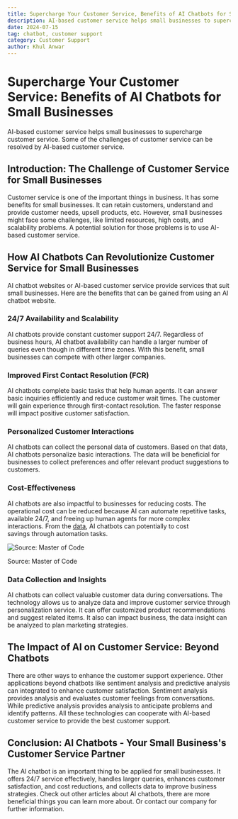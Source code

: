 ```yaml
---
title: Supercharge Your Customer Service, Benefits of AI Chatbots for Small Businesses
description: AI-based customer service helps small businesses to supercharge customer service. Some of the challenges of customer service can be resolved by AI-based customer service.
date: 2024-07-15
tag: chatbot, customer support
category: Customer Support
author: Khul Anwar
---
```


# Supercharge Your Customer Service: Benefits of AI Chatbots for Small Businesses

AI-based customer service helps small businesses to supercharge customer service. Some of the challenges of customer service can be resolved by AI-based customer service.

## Introduction: The Challenge of Customer Service for Small Businesses

Customer service is one of the important things in business. It has some benefits for small businesses. It can retain customers, understand and provide customer needs, upsell products, etc. However, small businesses might face some challenges, like limited resources, high costs, and scalability problems. A potential solution for those problems is to use AI-based customer service.

## How AI Chatbots Can Revolutionize Customer Service for Small Businesses

AI chatbot websites or AI-based customer service provide services that suit small businesses. Here are the benefits that can be gained from using an AI chatbot website.

### 24/7 Availability and Scalability

AI chatbots provide constant customer support 24/7. Regardless of business hours, AI chatbot availability can handle a larger number of queries even though in different time zones. With this benefit, small businesses can compete with other larger companies.

### Improved First Contact Resolution (FCR)

AI chatbots complete basic tasks that help human agents. It can answer basic inquiries efficiently and reduce customer wait times. The customer will gain experience through first-contact resolution. The faster response will impact positive customer satisfaction.

### Personalized Customer Interactions

AI chatbots can collect the personal data of customers. Based on that data, AI chatbots personalize basic interactions. The data will be beneficial for businesses to collect preferences and offer relevant product suggestions to customers.

### Cost-Effectiveness

AI chatbots are also impactful to businesses for reducing costs. The operational cost can be reduced because AI can automate repetitive tasks, available 24/7, and freeing up human agents for more complex interactions. From the [data](https://www.notion.so/1913e58ce4114f2aaa1c6ecccd26e4b5?pvs=21), AI chatbots can potentially to cost savings through automation tasks.

![Source: Master of Code](./img/chatbot-cost-effectiveness.png)

Source: Master of Code

### Data Collection and Insights

AI chatbots can collect valuable customer data during conversations. The technology allows us to analyze data and improve customer service through personalization service. It can offer customized product recommendations and suggest related items. It also can impact business, the data insight can be analyzed to plan marketing strategies.

## The Impact of AI on Customer Service: Beyond Chatbots

There are other ways to enhance the customer support experience. Other applications beyond chatbots like sentiment analysis and predictive analysis can integrated to enhance customer satisfaction. Sentiment analysis provides analysis and evaluates customer feelings from conversations. While predictive analysis provides analysis to anticipate problems and identify patterns. All these technologies can cooperate with AI-based customer service to provide the best customer support.

## Conclusion: AI Chatbots - Your Small Business's Customer Service Partner

The AI chatbot is an important thing to be applied for small businesses. It offers 24/7 service effectively, handles larger queries, enhances customer satisfaction, and cost reductions, and collects data to improve business strategies. Check out other articles about AI chatbots, there are more beneficial things you can learn more about. Or contact our company for further information.
